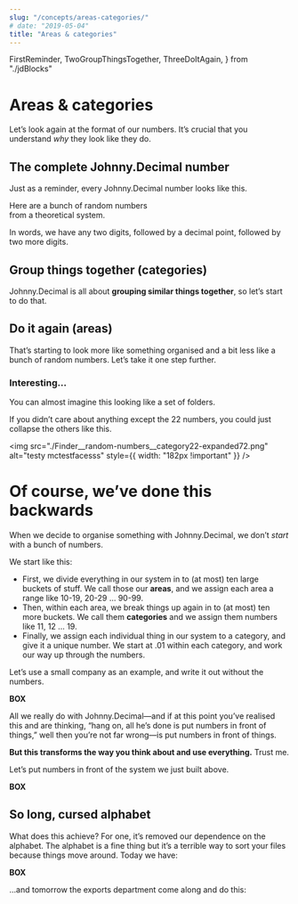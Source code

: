 ```yaml
---
slug: "/concepts/areas-categories/"
# date: "2019-05-04"
title: "Areas & categories"
---
```


  FirstReminder,
  TwoGroupThingsTogether,
  ThreeDoItAgain,
} from "./jdBlocks"

# Areas & categories

Let’s look again at the format of our numbers. It’s crucial that you understand _why_ they look like they do.

## The complete Johnny.Decimal number

Just as a reminder, every Johnny.Decimal number looks like this.

<div className="flex mb-4 ml-4 mr-6">
  <FirstReminder />
  <div className="hidden sm:block ml-4 max-w-xs text-sm italic">
    Here are a bunch of random numbers
    <br />
    from a theoretical system.
  </div>
</div>

In words, we have any two digits, followed by a decimal point, followed by two more digits.

## Group things together (categories)

Johnny.Decimal is all about **grouping similar things together**, so let’s start to do that.

<div className="flex mb-4 ml-4 mr-6">
  <TwoGroupThingsTogether />
</div>

## Do it again (areas)

That’s starting to look more like something organised and a bit less like a bunch of random numbers. Let’s take it one step further.

<div className="flex mb-4 ml-4 mr-6">
  <ThreeDoItAgain />
</div>

### Interesting...

You can almost imagine this looking like a set of folders.

If you didn’t care about anything except the 22 numbers, you could just collapse the others like this.

<!-- ![macOS Finder showing a hieararchical folder structure.](Finder__random-numbers__category22-expanded72.png) -->

<img
  src="./Finder__random-numbers__category22-expanded72.png"
  alt="testy mctestfacesss"
  style={{ width: "182px !important" }}
/>

# Of course, we’ve done this backwards

When we decide to organise something with Johnny.Decimal, we don’t _start_ with a bunch of numbers.

We start like this:

- First, we divide everything in our system in to (at most) ten large buckets of stuff. We call those our **areas**, and we assign each area a range like <span className="jd-inline">10-19</span>, <span className="jd-inline">20-29</span> … <span className="jd-inline">90-99</span>.
- Then, within each area, we break things up again in to (at most) ten more buckets. We call them **categories** and we assign them numbers like <span className="jd-inline">11</span>, <span className="jd-inline">12</span> … <span className="jd-inline">19</span>.
- Finally, we assign each individual thing in our system to a category, and give it a unique number. We start at <span className="jd-inline">.01</span> within each category, and work our way up through the numbers.

Let’s use a small company as an example, and write it out without the numbers.

**BOX**

All we really do with Johnny.Decimal—and if at this point you’ve realised this and are thinking, “hang on, all he’s done is put numbers in front of things,” well then you’re not far wrong—is put numbers in front of things.

**But this transforms the way you think about and use everything.** Trust me.

Let’s put numbers in front of the system we just built above.

**BOX**

## So long, cursed alphabet

What does this achieve? For one, it’s removed our dependence on the alphabet. The alphabet is a fine thing but it’s a terrible way to sort your files because things move around. Today we have:

**BOX**

...and tomorrow the exports department come along and do this:
